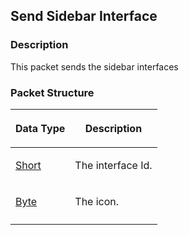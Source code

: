{{packet|name=Send Sidebar Interface|description=Sends the sidebar interfaces|opcode=63|type=Fixed|length=2|revision=317}}
== Send Sidebar Interface ==

=== Description ===

This packet sends the sidebar interfaces

=== Packet Structure ===
{|border=2
! Data Type
! Description
|-
| [[Data Types#Standard data types|Short]]
| The interface Id.
|-
| [[Data Types#Standard data types|Byte]]
| The icon.
|-
|}